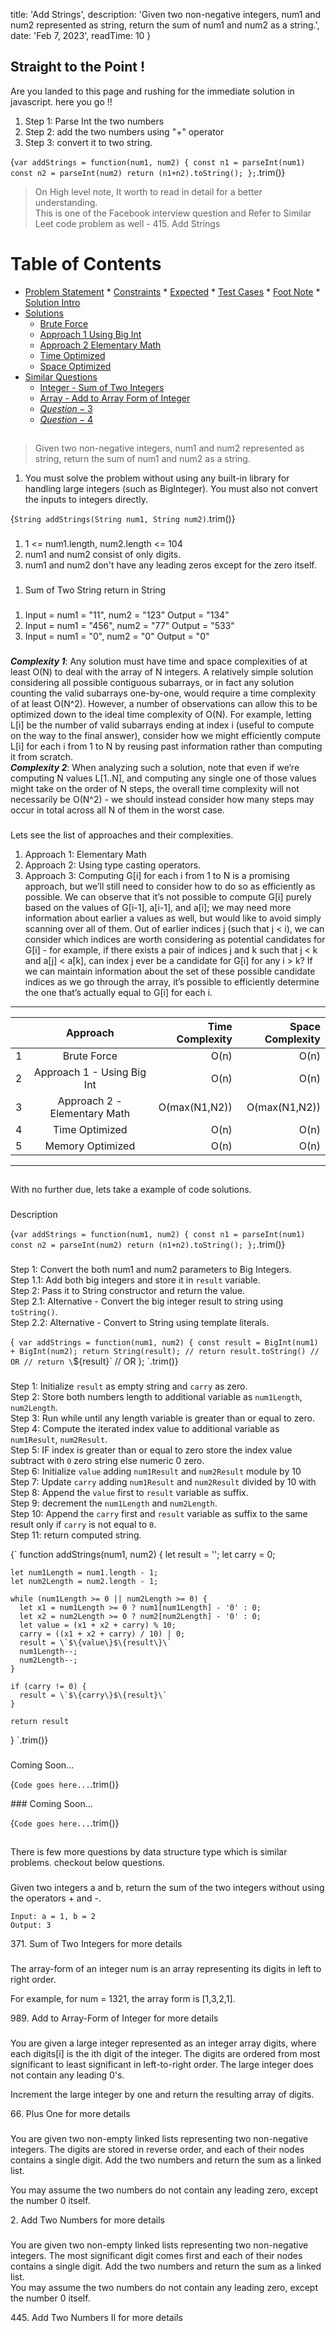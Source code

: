 
  title: 'Add Strings',
  description: 'Given two non-negative integers, num1 and num2 represented as string, return the sum of num1 and num2 as a string.',
  date: 'Feb 7, 2023',
  readTime: 10
}



## Straight to the Point !
Are you landed to this page and rushing for the immediate solution in javascript. here you go !!
1. Step 1: Parse Int the two numbers<br />
1. Step 2: add the two numbers using "+" operator<br />
1. Step 3: convert it to two string.<br />

<CodeBlock>{`
var addStrings = function(num1, num2) {
    const n1 = parseInt(num1)
    const n2 = parseInt(num2)
    return (n1+n2).toString();
};
`.trim()}</CodeBlock>

> On High level note, It worth to read in detail for a better understanding.  
> This is one of the Facebook interview question and Refer to Similar Leet code problem as well - <ExternalLink url="https://leetcode.com/problems/add-strings/description/">415. Add Strings</ExternalLink>

Table of Contents
=================

   * [Problem Statement](#problem-statement)
    * [Constraints](#constraints)
    * [Expected](#expected)
    * [Test Cases](#test-cases)
    * [Foot Note](#foot-note)
    * [Solution Intro](#solution-intro)
   * [Solutions](#solutions)
      * [Brute Force](#brute-force)
      * [Approach 1 Using Big Int](#approach-1-using-big-int)
      * [Approach 2 Elementary Math](#approach-1-elementary-math)
      * [Time Optimized](#time-optimized)
      * [Space Optimized](#space-optimized)
   * [Similar Questions](#other-questions)
      * [Integer - Sum of Two Integers](#integer---sum-of-two-integers)
      * [Array - Add to Array Form of Integer](#array---add-to-array-form-of-integer)
      * [$Question-3$](#$Question-3$)
      * [$Question-4$](#$Question-4$)

## <AnchorLink label="Problem Statement" name />
> Given two non-negative integers, num1 and num2 represented as string, return the sum of num1 and num2 as a string.
1. You must solve the problem without using any built-in library for handling large integers (such as BigInteger). You must also not convert the inputs to integers directly.

<CodeBlock>{`
String addStrings(String num1, String num2)
`.trim()}</CodeBlock>

### <AnchorLink label="Constraints" name />
1. 1 <= num1.length, num2.length <= 104
1. num1 and num2 consist of only digits.
1. num1 and num2 don't have any leading zeros except for the zero itself.

### <AnchorLink label="Expected" name />
1. Sum of Two String return in String

### <AnchorLink label="Test Cases" name />
1. Input = num1 = "11", num2 = "123" Output = "134"
1. Input = num1 = "456", num2 = "77" Output = "533"
1. Input = num1 = "0", num2 = "0" Output = "0"

### <AnchorLink label="Foot Note" name />
***Complexity 1***: Any solution must have time and space complexities of at least O(N) to deal with the array of N integers. A relatively simple solution considering all possible contiguous subarrays, or in fact any solution counting the valid subarrays one-by-one, would require a time complexity of at least O(N^2). However, a number of observations can allow this to be optimized down to the ideal time complexity of O(N). For example, letting L[i] be the number of valid subarrays ending at index i (useful to compute on the way to the final answer), consider how we might efficiently compute L[i] for each i from 1 to N by reusing past information rather than computing it from scratch.  
***Complexity 2***: When analyzing such a solution, note that even if we’re computing N values L[1..N], and computing any single one of those values might take on the order of N steps, the overall time complexity will not necessarily be O(N^2) - we should instead consider how many steps may occur in total across all N of them in the worst case.

### <AnchorLink label="Solution Intro" name />
Lets see the list of approaches and their complexities.
1. Approach 1: Elementary Math
1. Approach 2: Using type casting operators.
1. Approach 3: Computing G[i] for each i from 1 to N is a promising approach, but we’ll still need to consider how to do so as efficiently as possible. We can observe that it’s not possible to compute G[i] purely based on the values of G[i-1], a[i-1], and a[i]; we may need more information about earlier a values as well, but would like to avoid simply scanning over all of them. Out of earlier indices j (such that j < i), we can consider which indices are worth considering as potential candidates for G[i] - for example, if there exists a pair of indices j and k such that j < k and a[j] < a[k], can index j ever be a candidate for G[i] for any i > k? If we can maintain information about the set of these possible candidate indices as we go through the array, it’s possible to efficiently determine the one that’s actually equal to G[i] for each i.

- - -
|    | Approach |  Time Complexity |  Space Complexity |
|----------|:-------------:|------:|------:|
| 1 |  Brute Force | O(n) | O(n) |
| 2 |  Approach 1 - Using Big Int | O(n) | O(n) |
| 3 |  Approach 2 - Elementary Math | O(max(N1​,N2​)) | O(max(N1​,N2​)) |
| 4 | Time Optimized | O(n) | O(n) |
| 5 | Memory Optimized | O(n) | O(n) |

- - -

## <AnchorLink label="Solutions" name />
With no further due, lets take a example of code solutions.

### <AnchorLink label="Brute Force" name />
Description

<CodeBlock>{`
var addStrings = function(num1, num2) {
    const n1 = parseInt(num1)
    const n2 = parseInt(num2)
    return (n1+n2).toString();
};
`.trim()}</CodeBlock>

<BigO type="time" value="n+m" />
<BigO type="space" value="n+m" />

### <AnchorLink label="Approach 1 Using Big Int" name="approach-1-using-big-int" />
Step 1: Convert the both num1 and num2 parameters to Big Integers.<br />
Step 1.1: Add both big integers and store it in `result` variable.<br />
Step 2: Pass it to String constructor and return the value.<br />
Step 2.1: Alternative - Convert the big integer result to string using `toString()`.<br />
Step 2.2: Alternative - Convert to String using template literals.<br />

<CodeBlock>{`
var addStrings = function(num1, num2) {
    const result = BigInt(num1) + BigInt(num2);
    return String(result);
    // return result.toString() // OR
    // return \`$\{result\}\` // OR
};
`.trim()}</CodeBlock>

<BigO type="time" value="n+m" />
<BigO type="space" value="n+m" />

### <AnchorLink label="Approach 1 Elementary Math" name />
Step 1: Initialize `result` as empty string and `carry` as zero.<br />
Step 2: Store both numbers length to additional variable as `num1Length`, `num2Length`.<br />
Step 3: Run while until any length variable is greater than or equal to zero.<br />
Step 4: Compute the iterated index value to additional variable as `num1Result`, `num2Result`.<br />
Step 5: IF index is greater than or equal to zero store the index value subtract with `0` zero string else numeric 0 zero.<br />
Step 6: Initialize `value` adding `num1Result` and `num2Result` module by 10<br />
Step 7: Update `carry` adding `num1Result` and `num2Result` divided by 10 with <br />
Step 8: Append the `value` first to `result` variable as suffix.<br />
Step 9: decrement the `num1Length` and `num2Length`.<br />
Step 10: Append the `carry` first and `result` variable as suffix to the same result only if `carry` is not equal to `0`.<br />
Step 11: return computed string.<br />

<CodeBlock>{`
function addStrings(num1, num2) {
    let result = '';
    let carry = 0;
  
    let num1Length = num1.length - 1;
    let num2Length = num2.length - 1;
  
    while (num1Length >= 0 || num2Length >= 0) {
      let x1 = num1Length >= 0 ? num1[num1Length] - '0' : 0;
      let x2 = num2Length >= 0 ? num2[num2Length] - '0' : 0;
      let value = (x1 + x2 + carry) % 10;
      carry = ((x1 + x2 + carry) / 10) | 0;
      result = \`$\{value\}$\{result\}\`
      num1Length--;
      num2Length--;
    }
  
    if (carry != 0) {
      result = \`$\{carry\}$\{result}\`
    }
  
    return result
}
`.trim()}</CodeBlock>

<BigO type="time" value="max(N1​,N2​)" />
<BigO type="space" value="max(N1​,N2​)" />

### <AnchorLink label="Time Optimized" name />
Coming Soon...

<CodeBlock>{`
Code goes here...
`.trim()}</CodeBlock>

<BigO type="time" value="n+m" />
<BigO type="space" value="n+m" />
### <AnchorLink label="Space Optimized" name />
Coming Soon...

<CodeBlock>{`
Code goes here...
`.trim()}</CodeBlock>

<BigO type="time" value="n+m" />
<BigO type="space" value="n+m" />

## <AnchorLink label="Similar Questions" name />
There is few more questions by data structure type which is similar problems. checkout below questions.

### <AnchorLink label="Integer - Sum of Two Integers" name />
Given two integers a and b, return the sum of the two integers without using the operators + and -.<br />

```
Input: a = 1, b = 2
Output: 3
```

<ExternalLink url="https://leetcode.com/problems/sum-of-two-integers/description/">
  371. Sum of Two Integers
</ExternalLink> for more details

### <AnchorLink label="Array - Add to Array Form of Integer" name />
The array-form of an integer num is an array representing its digits in left to right order.<br/>

For example, for num = 1321, the array form is [1,3,2,1].

<ExternalLink url="https://leetcode.com/problems/add-to-array-form-of-integer/">
  989. Add to Array-Form of Integer
</ExternalLink> for more details

### <AnchorLink label="Linked List - Plus One" name />
You are given a large integer represented as an integer array digits, where each digits[i] is the ith digit of the integer. The digits are ordered from most significant to least significant in left-to-right order. The large integer does not contain any leading 0's.<br />

Increment the large integer by one and return the resulting array of digits.

<ExternalLink url="https://leetcode.com/problems/plus-one/description/">
  66. Plus One
</ExternalLink> for more details

### <AnchorLink label="Linked List - Add Two Numbers" name />
You are given two non-empty linked lists representing two non-negative integers. The digits are stored in reverse order, and each of their nodes contains a single digit. Add the two numbers and return the sum as a linked list.<br />

You may assume the two numbers do not contain any leading zero, except the number 0 itself. <br />

<ExternalLink url="https://leetcode.com/problems/add-two-numbers/">
  2. Add Two Numbers
</ExternalLink> for more details

### <AnchorLink label="Linked List - Add Two Numbers II" name />
You are given two non-empty linked lists representing two non-negative integers. The most significant digit comes first and each of their nodes contains a single digit. Add the two numbers and return the sum as a linked list. <br />
You may assume the two numbers do not contain any leading zero, except the number 0 itself. <br />

<ExternalLink url="https://leetcode.com/problems/add-two-numbers-ii/">
  445. Add Two Numbers II
</ExternalLink> for more details
